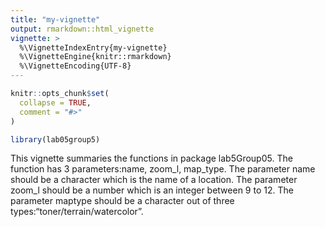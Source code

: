 ```yaml
---
title: "my-vignette"
output: rmarkdown::html_vignette
vignette: >
  %\VignetteIndexEntry{my-vignette}
  %\VignetteEngine{knitr::rmarkdown}
  %\VignetteEncoding{UTF-8}
---
```


```r
knitr::opts_chunk$set(
  collapse = TRUE,
  comment = "#>"
)
```

```r
library(lab05group5)
```
This vignette summaries the functions in package lab5Group05.
The function has 3 parameters:name, zoom_l, map_type.
The parameter name should be a character which is the name of a location.
The parameter zoom_l should be a number which is an integer between 9 to 12.
The parameter maptype should be a character out of three types:"toner/terrain/watercolor".
